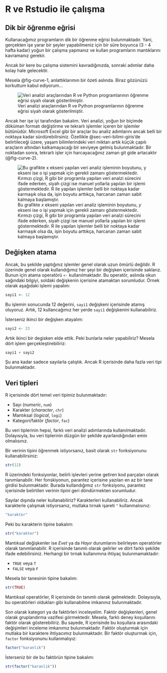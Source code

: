 # R ve Rstudio ile çalışma

## Dik bir öğrenme eğrisi

Kullanacağımız programların dik bir öğrenme eğrisi bulunmaktadır. Yani, gerçekten işe yarar bir şeyler yapabilmeniz için bir süre boyunca (3 - 4 hafta kadar) yoğun bir çalışma yapmanız ve kullan programların mantıklarını kavramanız gerekir. 

Ancak bir kere bu çalışma sistemini kavradığınızda, sonraki adımlar daha kolay hale gelecektir.

Mesela @fig-curve-1, anlattıklarımın bir özeti aslında. Biraz gözünüzü korkuttum kabul ediyorum...

![Veri analizi araçlarından R ve Python programlarının öğrenme eğrisi siyah olarak gösterilmiştir.](images/learning-curve-1.png){#fig-curve-1}

Ancak her işe iyi tarafından bakalım. Veri analizi, yoğun bir biçimde döküman formatı değiştirme ve tekrarlı işlemler içeren bir işlemler bütünüdür. Microsoft Excel gibi bir araçlar bu analiz adımlarını ancak belli bir noktaya kadar sürdürebilirsiniz. Özellikle @sec-veri-bilimi-giris'de belirtileceği üzere, yaşam bilimlerindeki veri miktarı artık küçük çapılı araçların altından kalkamayacağı bir seviyeye gelmiş bulunmaktadır. Bir noktadan sonra, tekrarlı işler için harcayacağınız zaman git gide artacaktır (@fig-curve-2).

![Bu grafikte $x$ ekseni yapılan veri analiz işleminin boyutunu, $y$ ekseni ise o işi yapmak için gerekli zamanı göstermektedir. Kırmızı çizgi, R gibi bir programla yapılan veri analzi sürecini ifade ederken, siyah çizgi ise manuel yollarla yapılan bir işlemi göstermektedir. R ile yapılan işlemler belli bir noktaya kadar karmaşık olsa da, işin boyutu arttıkça, harcanan zaman sabit kalmaya başlamıştır.](images/learning-curve-2.png){#fig-curve-2}

## Değişken atama

Ancak, bu şekilde yaptığınız işlemler genel olarak uzun ömürlü değildir. R üzerinde genel olarak kullandığımız her şeyi bir değişken içerisinde saklarız. Bunun için atama operatörü `<-` kullanılmaktadır. Bu operatör, aslında okun sağındaki bilgiyi, soldaki değişkenin içerisine atamaktan sorumludur. Örnek olarak aşağıdaki işlemi yapalım:

```r
sayi1 <- 12
```

Bu işlemin sonucunda 12 değerini, `sayi1` değişkeni içerisinde atamış oluyoruz. Artık, 12 kullancağımız her yerde `sayi1` değişkenini kullanabiliriz.

İsterseniz ikinci bir değişken atayalım:

```r
sayi2 <- 23
```

Artık ikinci bir degisken elde ettik. Peki bunlarla neler yapabiliriz? Mesela dört işlem gerçekleştirebiliriz:

```r
sayi1 + sayi2
```

Şu ana kadar sadece sayılarla çalıştık. Ancak R içerisinde daha fazla veri tipi bulunmaktadır.

## Veri tipleri

R içerisinde dört temel veri tipimiz bulunmaktadır:

+ Sayı (*numeric*, `num`) 
+ Karakter (*character*, `chr`)
+ Mantıksal (*logical*, `logi`)
+ Kategori/faktör (*factor*, `fac`)

Bu veri tiplerinin hepsi, farklı veri analizi adımlarında kullanılmaktadır. Dolayısıyla, bu veri tiplerinin düzgün bir şekilde ayarlandığından emin olmalısınız.

Bir verinin tipini öğrenmek istiyorsanız, basit olarak `str` fonksiyonunu kullanabilirsiniz:

```r
str(12)
```

::: note
R üzerindeki fonksiyonlar, belirli işlevleri yerine getiren kod parçaları olarak tanımlanabilir. Her fonskiyonun, parantez içerisine yazılan en az bir tane girdisi bulunmaktadır. Burada kullandığımız `str` fonksiyonu, parantez içerisinde belirtilen verinin tipini geri döndürmekten sorumludur.
:::

Sayılar dışında neler kullanabiliriz? Karakterleri kullanabiliriz. Ancak karakterle çalışmak istiyorsanız, mutlaka tırnak işareti `"` kullanmalısınız:

```r
"karakter"
```

Peki bu karakterin tipine bakalım:

```r
str("karakter")
```

Mantıksal değişkenler ise *Evet* ya da *Hayır* durumlarını belirleyen operatörler olarak tanımlanabilir. R içerisinde tanımlı olarak gelirler ve dört farklı şekilde ifade edebilirsiniz. Herhangi bir tırnak kullanımına ihtiyaç bulunmamaktadır:

- `TRUE` veya `T`
- `FALSE` veya `F`

Mesela bir tanesinin tipine bakalım:

```r
str(TRUE)
```

::: note
Mantıksal operatörler, R içerisinde ön tanımlı olarak gelmektedir. Dolayısıyla, bu operatörleri oldukları gibi kullanabilme imkanınız bulunmaktadır.
:::

Son olarak kategori ya da faktörleri inceleyelim. Faktör değişkenleri, genel olarak gruplandırma vazifesi görmektedir. Mesela, farklı deney koşullarını faktör olarak gösterebiliriz. Bu sayede, R içerisinde bu koşullara arasındaki değişimleri inceleme imkanımız bulunmaktadır. Faktör oluşturmak için mutlaka bir karaktere ihtiyacımız bulunmaktadır. Bir faktör oluşturmak için, `factor` fonksiyonunu kullanmalıyız:


```r
factor("karanlik")
```

İsterseniz bir de bu faktörün tipine bakalım:

```r
str(factor("karanlik"))
```

